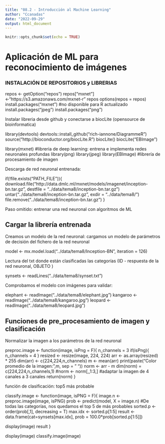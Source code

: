 ```yaml
---
title: "08.2 - Introducción al Machine Learning"
author: "Ccanadas"
date: "2022-09-29"
output: html_document
---
```


```r
knitr::opts_chunk$set(echo = TRUE)
```

# Aplicación de ML para reconocimiento de imágenes

### INSTALACIÓN DE REPOSITORIOS y LIBRERIAS

repos <- getOption("repos")
repos["mxnet"]<-"https://s3.amazonaws.com/mxnet-r"
repos
options(repos = repos)
install.packages("mxnet") #no disponible para R actualizado
install.packages("jpeg")
install.packages("png")

Instalar libreria desde github y conectarse a biocLite (opensource de bioinformatica)

library(devtools)
devtools::install_github("rich-iannone/DiagrammeR")
source("http://bioconductor.org/biocLite.R")
biocLite()
biocLite("EBImage")


library(mxnet) #libreria de deep learning: entrena e implementa redes neuronales profundas
library(png)
library(jpeg)
library(EBImage) #librería de procesamiento de imagen

Descarga de red neuronal entrenada:

if(!file.exists("PATH_FILE")){
  download.file("http://data.dmlc.ml/mxnet/models/imagenet/inception-bn.tar.gz",
                destfile = "../data/tema8/inception-bn.tar.gz")
  untar("../data/tema8/inception-bn.tar.gz",
        exdir = "../data/tema8/")
  file.remove("../data/tema8/inception-bn.tar.gz")
}


Paso omitido: entrenar una red neuronal con algoritmos de ML

## Cargar la librería entrenada

Creamos un modelo de la red neuronal: cargamos un modelo de parámetros de decisión del fichero de la red neuronal

model <- mx.model.load("../data/tema8/Inception-BN", iteration = 126)

Lectura del txt donde están clasificadas las categorías (ID - respuesta de la red neuronal, OBJETO )

synsets <- readLines("../data/tema8/synset.txt")


Comprobamos el modelo con imágenes para validar:

elephant <- readImage("../data/tema8/elephant.jpg")
kangaroo <- readImage("../data/tema8/kangaroo.jpg")
leopard <- readImage("../data/tema8/leopard.jpg")



## Funciones de pre_procesamiento de imagen y clasificación

Normalizar la imagen a los parámetros de la red neuronal

preproc.image <- function(image, isPng = F){
  n_channels = 3
  if(isPng){
    n_channels = 4
  }
  resized <- resize(image, 224, 224)
  arr <- as.array(resized) * 255
  dim(arr) <- c(224,224,n_channels)
  m <- mean(arr)
  print(paste("Color promedio de la imagen: ",m, sep = " "))
  norm <- arr - m
  dim(norm) = c(224,224,n_channels,1)
  #norm <- norm[,,1:3,] #adaptar la imagen de 4 canales a 3 canales
  return(norm)
}

función de clasificación: top5 más probable

classify.image <- function(image, isPNG = F){
  image.n <- preproc.image(image, isPNG)
  prob <- predict(model, X = image.n)
  #De todas las categorías, nos quedamos el top 5 de más probables
  sorted.p <- order(prob[,1], decreasing = T)
  max.idx <- sorted.p[1:5]
  result <- data.frame(cat=synsets[max.idx], 
                     prob = 100.0*prob[sorted.p[1:5]])

  display(image)
  result
}


display(image)
classify.image(image)













